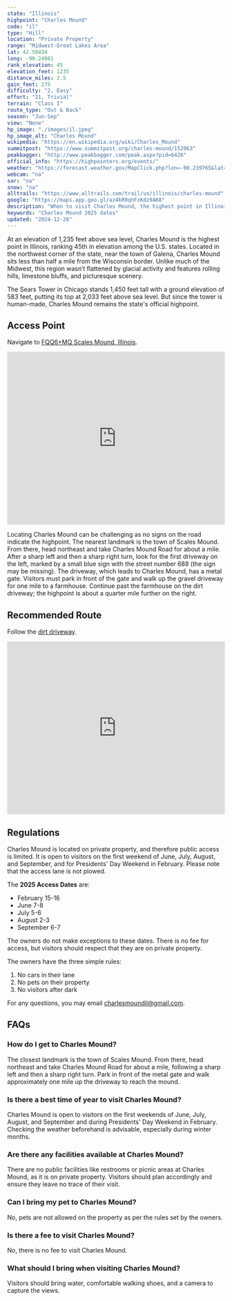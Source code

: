 ```yaml
---
state: "Illinois"
highpoint: "Charles Mound"
code: "il"
type: "Hill"
location: "Private Property"
range: "Midwest-Great Lakes Area"
lat: 42.50434
long: -90.24081
rank_elevation: 45
elevation_feet: 1235
distance_miles: 2.5
gain_feet: 275
difficulty: "2, Easy"
effort: "21, Trivial"
terrain: "Class I"
route_type: "Out & Back"
season: "Jun-Sep"
view: "None"
hp_image: "./images/il.jpeg"
hp_image_alt: "Charles Mound"
wikipedia: "https://en.wikipedia.org/wiki/Charles_Mound"
summitpost: "https://www.summitpost.org/charles-mound/152963"
peakbagger: "http://www.peakbagger.com/peak.aspx?pid=6426"
official_info: "https://highpointers.org/events/"
weather: "https://forecast.weather.gov/MapClick.php?lon=-90.239765&lat=42.504146"
webcam: "na"
sar: "na"
snow: "na"
alltrails: "https://www.alltrails.com/trail/us/illinois/charles-mound"
google: "https://maps.app.goo.gl/az4kR9qhFzKdz9AK8"
description: "When to visit Charles Mound, the highest point in Illinois. This guide provides the access dates for the Illinois highpoint."
keywords: "Charles Mound 2025 dates"
updated: "2024-12-28"
---
```


At an elevation of 1,235 feet above sea level, Charles Mound is the highest point in Illinois, ranking 45th in elevation among the U.S. states. Located in the northwest corner of the state, near the town of Galena, Charles Mound sits less than half a mile from the Wisconsin border. Unlike much of the Midwest, this region wasn’t flattened by glacial activity and features rolling hills, limestone bluffs, and picturesque scenery.

The Sears Tower in Chicago stands 1,450 feet tall with a ground elevation of 583 feet, putting its top at 2,033 feet above sea level. But since the tower is human-made, Charles Mound remains the state's official highpoint.

## Access Point
Navigate to <a target="_blank" href="https://maps.app.goo.gl/az4kR9qhFzKdz9AK8">FQQ6+MQ Scales Mound, Illinois</a>.

<iframe src="https://www.google.com/maps/embed?pb=!1m18!1m12!1m3!1d2942.1085936198065!2d-90.24064142385099!3d42.489243926930186!2m3!1f0!2f0!3f0!3m2!1i1024!2i768!4f13.1!3m3!1m2!1s0x87e2b46ca925adb9%3A0x4048439a19a29c4a!2s688%20W%20Charles%20Mound%20Rd%2C%20Scales%20Mound%2C%20IL%2061075!5e0!3m2!1sen!2sus!4v1706168773988!5m2!1sen!2sus" width="100%" height="400" style="border:0;" allowfullscreen="" loading="lazy" referrerpolicy="no-referrer-when-downgrade"></iframe>

Locating Charles Mound can be challenging as no signs on the road indicate the highpoint. The nearest landmark is the town of Scales Mound. From there, head northeast and take Charles Mound Road for about a mile. After a sharp left and then a sharp right turn, look for the first driveway on the left, marked by a small blue sign with the street number 688 (the sign may be missing). The driveway, which leads to Charles Mound, has a metal gate. Visitors must park in front of the gate and walk up the gravel driveway for one mile to a farmhouse. Continue past the farmhouse on the dirt driveway; the highpoint is about a quarter mile further on the right.

## Recommended Route
Follow the <a target="_blank" href="https://www.alltrails.com/trail/us/illinois/charles-mound">dirt driveway</a>.

<iframe class="alltrails" src="https://www.alltrails.com/widget/trail/us/illinois/charles-mound?scrollZoom=false&elevationDiagram=false&u=i&sh=cmpl5n" width="100%" height="400" frameborder="0" scrolling="no" marginheight="0" marginwidth="0" title="AllTrails: Trail Guides and Maps for Hiking, Camping, and Running"></iframe>

## Regulations
Charles Mound is located on private property, and therefore public access is limited. It is open to visitors on the first weekend of June, July, August, and September, and for Presidents' Day Weekend in February. Please note that the access lane is not plowed.

The **2025 Access Dates** are:
- February 15-16
- June 7-8
- July 5-6
- August 2-3
- September 6-7

The owners do not make exceptions to these dates. There is no fee for access, but visitors should respect that they are on private property.

The owners have the three simple rules:
1.	No cars in their lane
2.	No pets on their property
3.	No visitors after dark

For any questions, you may email charlesmoundil@gmail.com.

<!-- ## A Message from the Owners
The owners appreciate gifts but say they are not necessary. They have started collecting state mugs brought by visitors and would like one from all 50 states. Visitors can leave a mug with a note indicating their name and address under the Charles Mound sign.

You may contact the owners with logistical questions, but please do not request exceptions to the access dates:

Name: Wayne E Wuebbels
Address: 688 W Charles Mound Rd, Scales Mound, IL 61075-9343
Email: charlesmound@gmail.com -->

## FAQs

### How do I get to Charles Mound?
The closest landmark is the town of Scales Mound. From there, head northeast and take Charles Mound Road for about a mile, following a sharp left and then a sharp right turn. Park in front of the metal gate and walk approximately one mile up the driveway to reach the mound.

### Is there a best time of year to visit Charles Mound?
Charles Mound is open to visitors on the first weekends of June, July, August, and September and during Presidents' Day Weekend in February. Checking the weather beforehand is advisable, especially during winter months.

### Are there any facilities available at Charles Mound?
There are no public facilities like restrooms or picnic areas at Charles Mound, as it is on private property. Visitors should plan accordingly and ensure they leave no trace of their visit.

### Can I bring my pet to Charles Mound?
No, pets are not allowed on the property as per the rules set by the owners.

### Is there a fee to visit Charles Mound?
No, there is no fee to visit Charles Mound.

### What should I bring when visiting Charles Mound?
Visitors should bring water, comfortable walking shoes, and a camera to capture the views.

